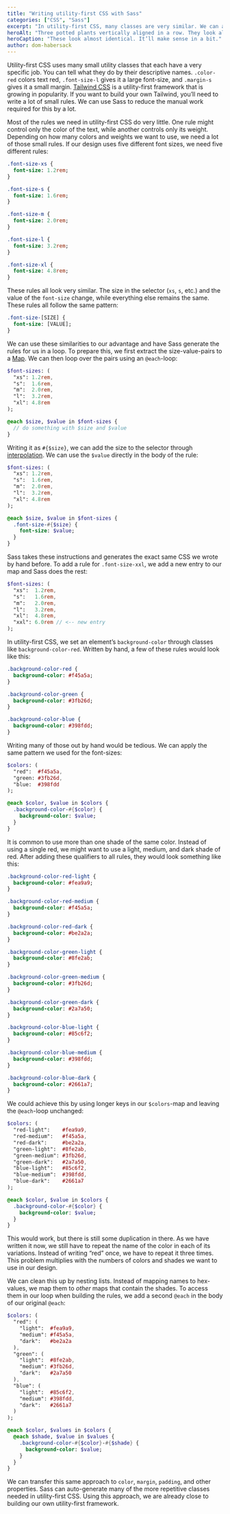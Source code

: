 ```yaml
---
title: "Writing utility-first CSS with Sass"
categories: ["CSS", "Sass"]
excerpt: "In utility-first CSS, many classes are very similar. We can auto-generate many of them using maps and loops in Sass."
heroAlt: "Three potted plants vertically aligned in a row. They look almost identical and only differ in their color."
heroCaption: "These look almost identical. It’ll make sense in a bit."
author: dom-habersack
---
```

Utility-first CSS uses many small utility classes that each have a very specific job. You can tell what they do by their descriptive names. `.color-red` colors text red, `.font-size-l` gives it a large font-size, and `.margin-s` gives it a small margin. [Tailwind CSS](https://tailwindcss.com) is a utility-first framework that is growing in popularity. If you want to build your own Tailwind, you’ll need to write a lot of small rules. We can use Sass to reduce the manual work required for this by a lot.

Most of the rules we need in utility-first CSS do very little. One rule might control only the color of the text, while another controls only its weight. Depending on how many colors and weights we want to use, we need a lot of those small rules. If our design uses five different font sizes, we need five different rules:

```sass
.font-size-xs {
  font-size: 1.2rem;
}

.font-size-s {
  font-size: 1.6rem;
}

.font-size-m {
  font-size: 2.0rem;
}

.font-size-l {
  font-size: 3.2rem;
}

.font-size-xl {
  font-size: 4.8rem;
}
```

These rules all look very similar. The size in the selector (`xs`, `s`, etc.) and the value of the `font-size` change, while everything else remains the same. These rules all follow the same pattern:

```sass
.font-size-[SIZE] {
  font-size: [VALUE];
}
```

We can use these similarities to our advantage and have Sass generate the rules for us in a loop. To prepare this, we first extract the size-value-pairs to a [Map](https://sass-lang.com/documentation/values/maps). We can then loop over the pairs using an `@each`-loop:

```sass
$font-sizes: (
  "xs": 1.2rem,
  "s":  1.6rem,
  "m":  2.0rem,
  "l":  3.2rem,
  "xl": 4.8rem
);

@each $size, $value in $font-sizes {
  // do something with $size and $value
}
```

Writing it as `#{$size}`, we can add the size to the selector through [interpolation](https://sass-lang.com/documentation/interpolation). We can use the `$value` directly in the body of the rule:

```sass
$font-sizes: (
  "xs": 1.2rem,
  "s":  1.6rem,
  "m":  2.0rem,
  "l":  3.2rem,
  "xl": 4.8rem
);

@each $size, $value in $font-sizes {
  .font-size-#{$size} {
    font-size: $value;
  }
}
```

Sass takes these instructions and generates the exact same CSS we wrote by hand before. To add a rule for `.font-size-xxl`, we add a new entry to our map and Sass does the rest:

```sass
$font-sizes: (
  "xs":  1.2rem,
  "s":   1.6rem,
  "m":   2.0rem,
  "l":   3.2rem,
  "xl":  4.8rem,
  "xxl": 6.0rem // <-- new entry
);
```

In utility-first CSS, we set an element’s `background-color` through classes like `background-color-red`. Written by hand, a few of these rules would look like this:

```sass
.background-color-red {
  background-color: #f45a5a;
}

.background-color-green {
  background-color: #3fb26d;
}

.background-color-blue {
  background-color: #398fdd;
}
```

Writing many of those out by hand would be tedious. We can apply the same pattern we used for the font-sizes:

```sass
$colors: (
  "red":  #f45a5a,
  "green: #3fb26d,
  "blue:  #398fdd
);

@each $color, $value in $colors {
  .background-color-#{$color} {
    background-color: $value;
  }
}
```

It is common to use more than one shade of the same color. Instead of using a single red, we might want to use a light, medium, and dark shade of red. After adding these qualifiers to all rules, they would look something like this:

```sass
.background-color-red-light {
  background-color: #fea9a9;
}

.background-color-red-medium {
  background-color: #f45a5a;
}

.background-color-red-dark {
  background-color: #be2a2a;
}

.background-color-green-light {
  background-color: #8fe2ab;
}

.background-color-green-medium {
  background-color: #3fb26d;
}

.background-color-green-dark {
  background-color: #2a7a50;
}

.background-color-blue-light {
  background-color: #85c6f2;
}

.background-color-blue-medium {
  background-color: #398fdd;
}

.background-color-blue-dark {
  background-color: #2661a7;
}
```

We could achieve this by using longer keys in our `$colors`-map and leaving the `@each`-loop unchanged:

```sass
$colors: (
  "red-light":    #fea9a9,
  "red-medium":   #f45a5a,
  "red-dark":     #be2a2a,
  "green-light":  #8fe2ab,
  "green-medium": #3fb26d,
  "green-dark":   #2a7a50,
  "blue-light":   #85c6f2,
  "blue-medium":  #398fdd,
  "blue-dark":    #2661a7
);

@each $color, $value in $colors {
  .background-color-#{$color} {
    background-color: $value;
  }
}
```

This would work, but there is still some duplication in there. As we have written it now, we still have to repeat the name of the color in each of its variations. Instead of writing “red” once, we have to repeat it three times. This problem multiplies with the numbers of colors and shades we want to use in our design.

We can clean this up by nesting lists. Instead of mapping names to hex-values, we map them to _other_ maps that contain the shades. To access them in our loop when building the rules, we add a second `@each` in the body of our original `@each`:

```sass
$colors: (
  "red": (
    "light":  #fea9a9,
    "medium": #f45a5a,
    "dark":   #be2a2a
  ),
  "green": (
    "light":  #8fe2ab,
    "medium": #3fb26d,
    "dark":   #2a7a50
  ),
  "blue": (
    "light":  #85c6f2,
    "medium": #398fdd,
    "dark":   #2661a7
  )
);

@each $color, $values in $colors {
  @each $shade, $value in $values {
    .background-color-#{$color}-#{$shade} {
      background-color: $value;
    }
  }
}
```

We can transfer this same approach to `color`, `margin`, `padding`, and other properties. Sass can auto-generate many of the more repetitive classes needed in utility-first CSS. Using this approach, we are already close to building our own utility-first framework.
